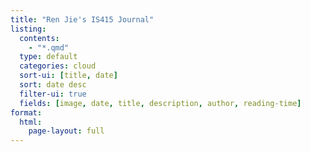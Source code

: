```yaml
---
title: "Ren Jie's IS415 Journal"
listing:
  contents: 
    - "*.qmd"
  type: default
  categories: cloud
  sort-ui: [title, date]
  sort: date desc
  filter-ui: true
  fields: [image, date, title, description, author, reading-time]
format:
  html:
    page-layout: full
---
```

